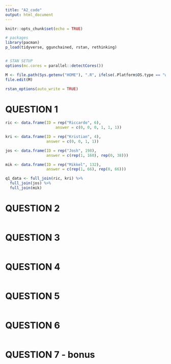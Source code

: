 ```yaml
---
title: "A2_code"
output: html_document
---
```


```r
knitr::opts_chunk$set(echo = TRUE)

# packages
library(pacman)
p_load(tidyverse, ggunchained, rstan, rethinking)


# STAN SETUP
options(mc.cores = parallel::detectCores())

M <- file.path(Sys.getenv("HOME"), ".R", ifelse(.Platform$OS.type == "windows", "Makevars.win", "Makevars"))
file.edit(M)

rstan_options(auto_write = TRUE)
```


# QUESTION 1

```r
ric <- data.frame(ID = rep("Riccardo", 6),
                      answer = c(0, 0, 0, 1, 1, 1))

kri <- data.frame(ID = rep("Kristian", 4),
                  answer = c(0, 0, 1, 1))

jos <- data.frame(ID = rep("Josh", 198),
                  answer = c(rep(1, 160), rep(0, 38)))

mik <- data.frame(ID = rep("Mikkel", 132),
                  answer = c(rep(1, 66), rep(0, 66)))

q1_data <- full_join(ric, kri) %>%
  full_join(jos) %>%
  full_join(mik)
```


# QUESTION 2
```r

```


# QUESTION 3
```r

```


# QUESTION 4
```r

```


# QUESTION 5
```r

```


# QUESTION 6
```r

```


# QUESTION 7 - bonus
```r

```
